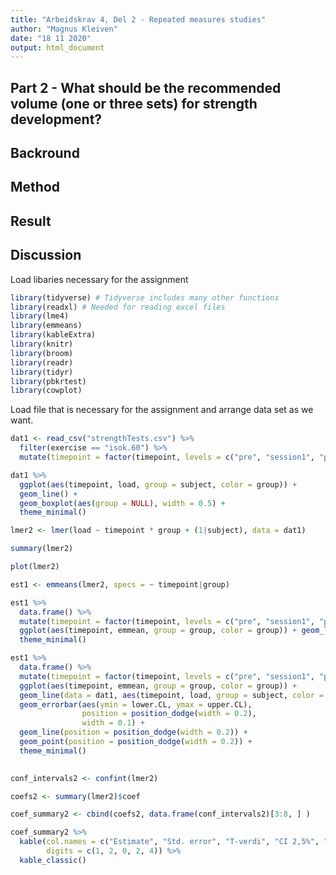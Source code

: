 ---
title: "Arbeidskrav 4, Del 2 - Repeated measures studies"
author: "Magnus Kleiven"
date: "18 11 2020"
output: html_document
---



## Part 2 - What should be the recommended volume (one or three sets) for strength development?

## Backround

## Method





## Result

## Discussion



Load libaries necessary for the assignment
```{r, echo=FALSE, message=FALSE, warning=FALSE}
library(tidyverse) # Tidyverse includes many other functions 
library(readxl) # Needed for reading excel files
library(lme4)
library(emmeans)
library(kableExtra)
library(knitr)
library(broom)
library(readr)
library(tidyr)
library(pbkrtest)
library(cowplot)
```



Load file that is necessary for the assignment and arrange data set as we want.
```{r, echo=FALSE}

dat1 <- read_csv("strengthTests.csv") %>% 
  filter(exercise == "isok.60") %>%
  mutate(timepoint = factor(timepoint, levels = c("pre", "session1", "post"))) %>% print()
```



```{r, echo=FALSE}
dat1 %>%
  ggplot(aes(timepoint, load, group = subject, color = group)) +
  geom_line() +
  geom_boxplot(aes(group = NULL), width = 0.5) +
  theme_minimal()

```

```{r}

lmer2 <- lmer(load ~ timepoint * group + (1|subject), data = dat1)

summary(lmer2)
```

```{r}

plot(lmer2)
```

```{r}
est1 <- emmeans(lmer2, specs = ~ timepoint|group)

est1 %>%
  data.frame() %>%
  mutate(timepoint = factor(timepoint, levels = c("pre", "session1", "post"))) %>%
  ggplot(aes(timepoint, emmean, group = group, color = group)) + geom_line() +
  theme_minimal()

```

```{r, echo=FALSE}
est1 %>%
  data.frame() %>%
  mutate(timepoint = factor(timepoint, levels = c("pre", "session1", "post"))) %>%
  ggplot(aes(timepoint, emmean, group = group, color = group)) + 
  geom_line(data = dat1, aes(timepoint, load, group = subject, color = group), alpha = 0.4) +
  geom_errorbar(aes(ymin = lower.CL, ymax = upper.CL),
                position = position_dodge(width = 0.2),
                width = 0.1) + 
  geom_line(position = position_dodge(width = 0.2)) +
  geom_point(position = position_dodge(width = 0.2)) +
  theme_minimal()
                
```

```{r, echo=FALSE}
conf_intervals2 <- confint(lmer2)
```

```{r, echo=FALSE}
coefs2 <- summary(lmer2)$coef

coef_summary2 <- cbind(coefs2, data.frame(conf_intervals2)[3:8, ] )
```


```{r, echo=FALSE}
coef_summary2 %>%
  kable(col.names = c("Estimate", "Std. error", "T-verdi", "CI 2,5%", "CI, 95%"),
        digits = c(1, 2, 0, 2, 4)) %>%
  kable_classic()

```

